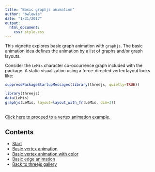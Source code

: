 ```yaml
---
title: "Basic graphjs animation"
author: "bwlewis"
date: "1/31/2017"
output:
  html_document:
    css: style.css
---
```


This vignette explores basic graph animation with `graphjs`. The basic
animation idea defines the animation by a list of graphs and/or graph layouts.

Consider the `LeMis` character co-occurrence graph included with the
package. A static visualization using a force-directed vertex layout
looks like:

```r
suppressPackageStartupMessages(library(threejs, quietly=TRUE))
```
```r
library(threejs)
data(LeMis)
graphjs(LeMis, layout=layout_with_fr(LeMis, dim=3))
```

<br/>
<a href="vertex.html">Click here to proceed to a vertex animation example.</a>


## Contents

- <a href="animation.html">Start</a>
- <a href="vertex.html">Basic vertex animation</a>
- <a href="color.html">Basic vertex animation with color</a>
- <a href="edge.html">Basic edge animation</a>
- <a href="../index.html">Back to threejs gallery</a>

<br/>
<br/>
<br/>
<br/>
<br/>
<br/>
